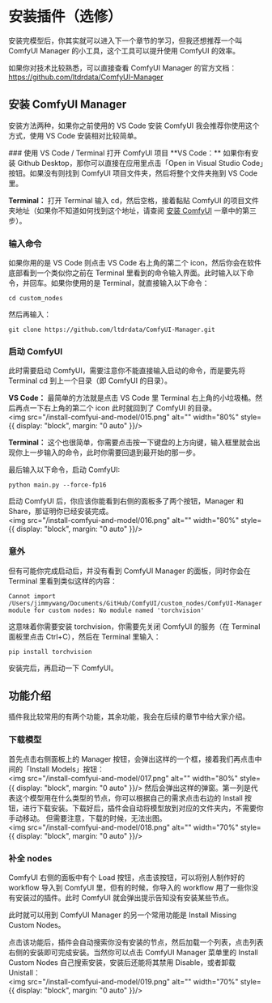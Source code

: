 
# 安装插件（选修）

安装完模型后，你其实就可以进入下一个章节的学习，但我还想推荐一个叫 ComfyUI Manager 的小工具，这个工具可以提升使用 ComfyUI 的效率。

如果你对技术比较熟悉，可以直接查看 ComfyUI Manager 的官方文档：https://github.com/ltdrdata/ComfyUI-Manager

## 安装 ComfyUI Manager

安装方法两种，如果你之前使用的 VS Code 安装 ComfyUI 我会推荐你使用这个方式，使用 VS Code 安装相对比较简单。

<Steps>
  ### 使用 VS Code / Terminal 打开 ComfyUI 项目
  **VS Code：**
  如果你有安装 Github Desktop，那你可以直接在应用里点击「Open in Visual Studio Code」按钮。如果没有则找到 ComfyUI 项目文件夹，然后将整个文件夹拖到 VS Code 里。
  
  **Terminal：**
  打开 Terminal 输入 cd，然后空格，接着黏贴 ComfyUI 的项目文件夹地址（如果你不知道如何找到这个地址，请查阅 [安装 ComfyUI](./install.mdx) 一章中的第三步）。
  ### 输入命令
  如果你用的是 VS Code 则点击 VS Code 右上角的第二个 icon，然后你会在软件底部看到一个类似你之前在 Terminal 里看到的命令输入界面。此时输入以下命令，并回车。如果你使用的是 Terminal，就直接输入以下命令：
  ```shell
  cd custom_nodes
  ```
  然后再输入：
  ```shell
  git clone https://github.com/ltdrdata/ComfyUI-Manager.git
  ```
  ### 启动 ComfyUI
  此时需要启动 ComfyUI，需要注意你不能直接输入启动的命令，而是要先将 Terminal cd 到上一个目录（即 ComfyUI 的目录）。
  
  **VS Code：**
  最简单的方法就是点击 VS Code 里 Terminal 右上角的小垃圾桶。然后再点一下右上角的第二个 icon 此时就回到了 ComfyUI 的目录。
  <br/>
  <PhotoProvider>
    <PhotoView src="/install-comfyui-and-model/015.png">
        <img src="/install-comfyui-and-model/015.png" alt="" width="80%" style={{ display: "block", margin: "0 auto" }}/>
    </PhotoView>
  </PhotoProvider>
  
  **Terminal：** 这个也很简单，你需要点击按一下键盘的上方向键，输入框里就会出现你上一步输入的命令，此时你需要回退到最开始的那一步。

  最后输入以下命令，启动 ComfyUI:
  ```shell
  python main.py --force-fp16 
  ```
  启动 ComfyUI 后，你应该你能看到右侧的面板多了两个按钮，Manager 和 Share，那证明你已经安装完成。
  <br/>
  <PhotoProvider>
    <PhotoView src="/install-comfyui-and-model/016.png">
        <img src="/install-comfyui-and-model/016.png" alt="" width="80%" style={{ display: "block", margin: "0 auto" }}/>
    </PhotoView>
  </PhotoProvider>

  ### 意外
  但有可能你完成启动后，并没有看到 ComfyUI Manager 的面板，同时你会在 Terminal 里看到类似这样的内容：
  ```shell
  Cannot import /Users/jimmywang/Documents/GitHub/ComfyUI/custom_nodes/ComfyUI-Manager module for custom nodes: No module named 'torchvision'
  ```
  这意味着你需要安装 torchvision，你需要先关闭 ComfyUI 的服务（在 Terminal 面板里点击 Ctrl+C），然后在 Terminal 里输入：
  ```shell
  pip install torchvision
  ```
  安装完后，再启动一下 ComfyUI。
</Steps>

## 功能介绍
插件我比较常用的有两个功能，其余功能，我会在后续的章节中给大家介绍。

### 下载模型
首先点击右侧面板上的 Manager 按钮，会弹出这样的一个框，接着我们再点击中间的「Install Models」按钮：
<br/>
<PhotoProvider>
  <PhotoView src="/install-comfyui-and-model/017.png">
      <img src="/install-comfyui-and-model/017.png" alt="" width="80%" style={{ display: "block", margin: "0 auto" }}/>
  </PhotoView>
</PhotoProvider>
然后会弹出这样的弹窗。第一列是代表这个模型用在什么类型的节点，你可以根据自己的需求点击右边的 Install 按钮，进行下载安装。下载好后，插件会自动将模型放到对应的文件夹内，不需要你手动移动。
但需要注意，下载的时候，无法出图。
<br/>
<PhotoProvider>
  <PhotoView src="/install-comfyui-and-model/018.png">
      <img src="/install-comfyui-and-model/018.png" alt="" width="70%" style={{ display: "block", margin: "0 auto" }}/>
  </PhotoView>
</PhotoProvider>

### 补全 nodes
ComfyUI 右侧的面板中有个 Load 按钮，点击该按钮，可以将别人制作好的 workflow 导入到 ComfyUI 里，但有的时候，你导入的 workflow 用了一些你没有安装过的插件。此时 ComfyUI 就会弹出提示告知没有安装某些节点。

此时就可以用到 ComfyUI Manager 的另一个常用功能是 Install Missing Custom Nodes。

点击该功能后，插件会自动搜索你没有安装的节点，然后加载一个列表，点击列表右侧的安装即可完成安装。当然你可以点击 ComfyUI Manager 菜单里的 Install Custom Nodes 自己搜索安装，安装后还能将其禁用 Disable，或者卸载 Unistall：
<br/>
<PhotoProvider>
  <PhotoView src="/install-comfyui-and-model/019.png">
      <img src="/install-comfyui-and-model/019.png" alt="" width="70%" style={{ display: "block", margin: "0 auto" }}/>
  </PhotoView>
</PhotoProvider>


